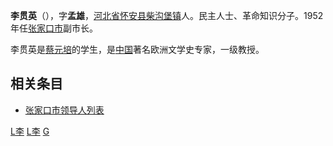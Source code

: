 '''李贯英'''（{{bd|1895年||1971年}}），字'''孟雄'''，[[河北省|河北省]][[怀安县|怀安县]][[柴沟堡镇|柴沟堡镇]]人。民主人士、革命知识分子。1952年任[[张家口市|张家口市]]副市长。

李贯英是[[蔡元培|蔡元培]]的学生，是[[中国|中国]]著名欧洲文学史专家，一级教授。

==相关条目==
*[[张家口市领导人列表|张家口市领导人列表]]

{{China-poli-bio-stub}}

[[Category:民主人士|L李]]
[[Category:怀安人|L李]]
[[Category:李姓|G]]